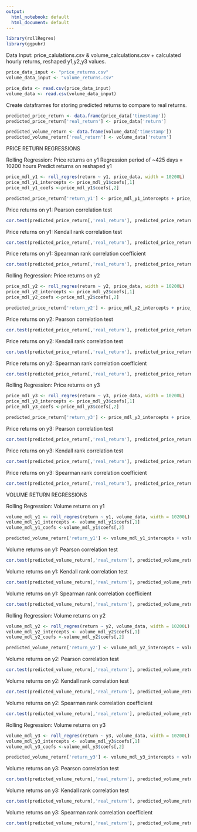 ```yaml
---
output:
  html_notebook: default
  html_document: default
---
```

```r
library(rollRegres)
library(ggpubr)
```
Data Input: price_calulations.csv & volume_calculations.csv + calculated hourly returns, reshaped y1,y2,y3 values.
```r
price_data_input <- "price_returns.csv"
volume_data_input <- "volume_returns.csv"

price_data <- read.csv(price_data_input)
volume_data <- read.csv(volume_data_input)
```
Create dataframes for storing predicted returns to compare to real returns.
```r
predicted_price_return <- data.frame(price_data['timestamp'])
predicted_price_return['real_return'] <- price_data['return']

predicted_volume_return <- data.frame(volume_data['timestamp'])
predicted_volume_return['real_return'] <- volume_data['return']
```
PRICE RETURN REGRESSIONS

Rolling Regression: Price returns on y1 
Regression period of ~425 days = 10200 hours
Predict returns on reshaped y1
```r
price_mdl_y1 <- roll_regres(return ~ y1, price_data, width = 10200L)
price_mdl_y1_intercepts <- price_mdl_y1$coefs[,1]
price_mdl_y1_coefs <-price_mdl_y1$coefs[,2]

predicted_price_return['return_y1'] <- price_mdl_y1_intercepts + price_mdl_y1_coefs*price_data['reshaped.y1']
```
Price returns on y1: Pearson correlation test
```r
cor.test(predicted_price_return[,'real_return'], predicted_price_return[,'return_y1'], method = 'pearson')
```
Price returns on y1: Kendall rank correlation test
```r
cor.test(predicted_price_return[,'real_return'], predicted_price_return[,'return_y1'], method = 'kendall')
```
Price returns on y1: Spearman rank correlation coefficient
```r
cor.test(predicted_price_return[,'real_return'], predicted_price_return[,'return_y1'], method = 'spearman')
```

Rolling Regression: Price returns on y2
```r
price_mdl_y2 <- roll_regres(return ~ y2, price_data, width = 10200L)
price_mdl_y2_intercepts <- price_mdl_y2$coefs[,1]
price_mdl_y2_coefs <-price_mdl_y2$coefs[,2]

predicted_price_return['return_y2'] <- price_mdl_y2_intercepts + price_mdl_y2_coefs*price_data['reshaped.y2']
```
Price returns on y2: Pearson correlation test
```r
cor.test(predicted_price_return[,'real_return'], predicted_price_return[,'return_y2'], method = 'pearson')
```
Price returns on y2: Kendall rank correlation test
```r
cor.test(predicted_price_return[,'real_return'], predicted_price_return[,'return_y2'], method = 'kendall')
```
Price returns on y2: Spearman rank correlation coefficient
```r
cor.test(predicted_price_return[,'real_return'], predicted_price_return[,'return_y2'], method = 'spearman')
```

Rolling Regression: Price returns on y3
```r
price_mdl_y3 <- roll_regres(return ~ y3, price_data, width = 10200L)
price_mdl_y3_intercepts <- price_mdl_y3$coefs[,1]
price_mdl_y3_coefs <-price_mdl_y3$coefs[,2]

predicted_price_return['return_y3'] <- price_mdl_y3_intercepts + price_mdl_y3_coefs*price_data['reshaped.y3']
```
Price returns on y3: Pearson correlation test
```r
cor.test(predicted_price_return[,'real_return'], predicted_price_return[,'return_y3'], method = 'pearson')
```
Price returns on y3: Kendall rank correlation test
```r
cor.test(predicted_price_return[,'real_return'], predicted_price_return[,'return_y3'], method = 'kendall')
```
Price returns on y3: Spearman rank correlation coefficient
```r
cor.test(predicted_price_return[,'real_return'], predicted_price_return[,'return_y3'], method = 'spearman')
```
VOLUME RETURN REGRESSIONS

Rolling Regression: Volume returns on y1 
```r
volume_mdl_y1 <- roll_regres(return ~ y1, volume_data, width = 10200L)
volume_mdl_y1_intercepts <- volume_mdl_y1$coefs[,1]
volume_mdl_y1_coefs <-volume_mdl_y1$coefs[,2]

predicted_volume_return['return_y1'] <- volume_mdl_y1_intercepts + volume_mdl_y1_coefs*volume_data['reshaped.y1']
```
Volume returns on y1: Pearson correlation test
```r
cor.test(predicted_volume_return[,'real_return'], predicted_volume_return[,'return_y1'], method = 'pearson')
```
Volume returns on y1: Kendall rank correlation test
```r
cor.test(predicted_volume_return[,'real_return'], predicted_volume_return[,'return_y1'], method = 'kendall')
```
Volume returns on y1: Spearman rank correlation coefficient
```r
cor.test(predicted_volume_return[,'real_return'], predicted_volume_return[,'return_y1'], method = 'spearman')
```
Rolling Regression: Volume returns on y2
```r
volume_mdl_y2 <- roll_regres(return ~ y2, volume_data, width = 10200L)
volume_mdl_y2_intercepts <- volume_mdl_y2$coefs[,1]
volume_mdl_y2_coefs <-volume_mdl_y2$coefs[,2]

predicted_volume_return['return_y2'] <- volume_mdl_y2_intercepts + volume_mdl_y2_coefs*volume_data['reshaped.y2']
```
Volume returns on y2: Pearson correlation test
```r
cor.test(predicted_volume_return[,'real_return'], predicted_volume_return[,'return_y2'], method = 'pearson')
```
Volume returns on y2: Kendall rank correlation test
```r
cor.test(predicted_volume_return[,'real_return'], predicted_volume_return[,'return_y2'], method = 'kendall')
```
Volume returns on y2: Spearman rank correlation coefficient
```r
cor.test(predicted_volume_return[,'real_return'], predicted_volume_return[,'return_y2'], method = 'spearman')
```
Rolling Regression: Volume returns on y3
```r
volume_mdl_y3 <- roll_regres(return ~ y3, volume_data, width = 10200L)
volume_mdl_y3_intercepts <- volume_mdl_y3$coefs[,1]
volume_mdl_y3_coefs <-volume_mdl_y3$coefs[,2]

predicted_volume_return['return_y3'] <- volume_mdl_y3_intercepts + volume_mdl_y3_coefs*volume_data['reshaped.y3']
```
Volume returns on y3: Pearson correlation test
```r
cor.test(predicted_volume_return[,'real_return'], predicted_volume_return[,'return_y3'], method = 'pearson')
```
Volume returns on y3: Kendall rank correlation test
```r
cor.test(predicted_volume_return[,'real_return'], predicted_volume_return[,'return_y3'], method = 'kendall')
```
Volume returns on y3: Spearman rank correlation coefficient
```r
cor.test(predicted_volume_return[,'real_return'], predicted_volume_return[,'return_y3'], method = 'spearman')
```

